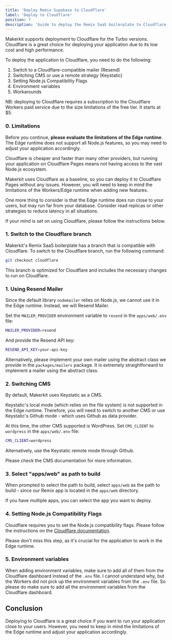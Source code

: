 ```yaml
---
title: 'Deploy Remix Supabase to Cloudflare'
label: 'Deploy to Cloudflare'
position: 7
description: 'Guide to deploy the Remix SaaS boilerplate to Cloudflare Pages.'
---
```


Makerkit supports deployment to Cloudflare for the Turbo versions. Cloudflare is a great choice for deploying your application due to its low cost and high performance.

To deploy the application to Cloudflare, you need to do the following:

1. Switch to a Cloudflare-compatible mailer (Resend)
3. Switching CMS or use a remote strategy (Keystatic)
4. Setting Node.js Compatibility Flags
5. Environment variables
6. Workarounds

NB: deploying to Cloudflare requires a subscription to the Cloudflare Workers paid service due to the size limitations of the free tier. It starts at $5.

### 0. Limitations

Before you continue, **please evaluate the limitations of the Edge runtime**. The Edge runtime does not support all Node.js features, so you may need to adjust your application accordingly.

Cloudflare is cheaper and faster than many other providers, but running your application on Cloudflare Pages means not having access to the vast Node.js ecosystem.

Makerkit uses Cloudflare as a baseline, so you can deploy it to Cloudflare Pages without any issues. However, you will need to keep in mind the limitations of the Workers/Edge runtime when adding new features.

One more thing to consider is that the Edge runtime does run close to your users, but may run far from your database. Consider read replicas or other strategies to reduce latency in all situations.

If your mind is set on using Cloudflare, please follow the instructions below.

### 1. Switch to the Cloudflare branch

Makerkit's Remix SaaS boilerplate has a branch that is compatible with Cloudflare. To switch to the Cloudflare branch, run the following command:

```bash
git checkout cloudflare
```

This branch is optimized for Cloudflare and includes the necessary changes to run on Cloudflare.

### 1. Using Resend Mailer

Since the default library `nodemailer` relies on Node.js, we cannot use it in the Edge runtime. Instead, we will Resend Mailer.

Set the `MAILER_PROVIDER` environment variable to `resend` in the `apps/web/.env` file:

```bash
MAILER_PROVIDER=resend
```

And provide the Resend API key:

```bash
RESEND_API_KEY=your-api-key
```

Alternatively, please implement your own mailer using the abstract class we provide in the `packages/mailers` package. It is extremely straightforward to implement a mailer using the abstract class.

### 2. Switching CMS

By default, Makerkit uses Keystatic as a CMS.

Keystatic's local mode (which relies on the file system) is not supported in the Edge runtime. Therefore, you will need to switch to another CMS or use Keystatic's Github mode - which uses Github as data provider.

At this time, the other CMS supported is WordPress. Set `CMS_CLIENT` to `wordpress` in the `apps/web/.env` file:

```bash
CMS_CLIENT=wordpress
```

Alternatively, use the Keystatic remote mode through Github.

Please check the CMS documentation for more information.

### 3. Select "apps/web" as path to build

When prompted to select the path to build, select `apps/web` as the path to build - since our Remix app is located in the `apps/web` directory.

If you have multiple apps, you can select the app you want to deploy.

### 4. Setting Node.js Compatibility Flags

Cloudflare requires you to set the Node.js compatibility flags. Please follow the instructions on the [Cloudflare documentation](https://developers.cloudflare.com/workers/runtime-apis/nodejs).

Please don't miss this step, as it's crucial for the application to work in the Edge runtime.

### 5. Environment variables

When adding environment variables, make sure to add all of them from the Cloudflare dashboard instead of the `.env` file. I cannot understand why, but the Workers did not pick up the environment variables from the `.env` file. So please do make sure to add all the environment variables from the Cloudflare dashboard.

## Conclusion

Deploying to Cloudflare is a great choice if you want to run your application close to your users. However, you need to keep in mind the limitations of the Edge runtime and adjust your application accordingly.
